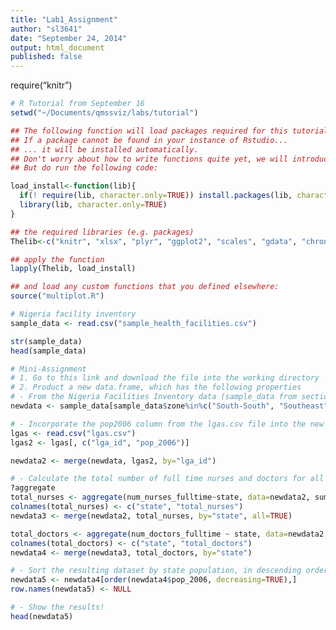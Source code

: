 ```yaml
---
title: "Lab1_Assignment"
author: "sl3641"
date: "September 24, 2014"
output: html_document
published: false
---
```


require("knitr")

```r

# R Tutorial from September 16
setwd("~/Documents/qmssviz/labs/tutorial")

## The following function will load packages required for this tutorial.
## If a package cannot be found in your instance of Rstudio...
## ... it will be installed automatically. 
## Don't worry about how to write functions quite yet, we will introduce that later
## But do run the following code:

load_install<-function(lib){
  if(! require(lib, character.only=TRUE)) install.packages(lib, character.only=TRUE)
  library(lib, character.only=TRUE)
}

## the required libraries (e.g. packages)
Thelib<-c("knitr", "xlsx", "plyr", "ggplot2", "scales", "gdata", "chron", "reshape2", "grid")

## apply the function
lapply(Thelib, load_install)

## and load any custom functions that you defined elsewhere:
source("multiplot.R")

# Nigeria facility inventory
sample_data <- read.csv("sample_health_facilities.csv")

str(sample_data)
head(sample_data)

# Mini-Assignment
# 1. Go to this link and download the file into the working directory
# 2. Product a new data.frame, which has the following properties
# - From the Nigeria Facilities Inventory data (sample_data from section 1.5.1), select all facilities located in the Southern zones of Nigeria.
newdata <- sample_data[sample_data$zone%in%c("South-South", "Southeast", "Southwest"),]

# - Incorporate the pop2006 column from the lgas.csv file into the new data.frame containing only those facilities located in Southern Nigeria. (Hint: your id column is lga_id).
lgas <- read.csv("lgas.csv")
lgas2 <- lgas[, c("lga_id", "pop_2006")]

newdata2 <- merge(newdata, lgas2, by="lga_id")

# - Calculate the total number of full time nurses and doctors for all health facilities in each state.
?aggregate
total_nurses <- aggregate(num_nurses_fulltime~state, data=newdata2, sum, na.rm=FALSE)
colnames(total_nurses) <- c("state", "total_nurses")
newdata3 <- merge(newdata2, total_nurses, by="state", all=TRUE)

total_doctors <- aggregate(num_doctors_fulltime ~ state, data=newdata2, sum, na.rm=FALSE)
colnames(total_doctors) <- c("state", "total_doctors")
newdata4 <- merge(newdata3, total_doctors, by="state")

# - Sort the resulting dataset by state population, in descending order.
newdata5 <- newdata4[order(newdata4$pop_2006, decreasing=TRUE),]
row.names(newdata5) <- NULL
```

```r
# - Show the results!
head(newdata5)
```

